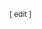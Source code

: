 <div style="clear: both;"></div> 
<div style=" border: 1px solid {{{border}}}; background: {{{titlebackground}}}; color: {{{titleforeground}}}; padding: .1em; text-align: center; font-weight: bold; font-size: 100%; margin-bottom: 0px; border-bottom: none;">{{{title}}}</div> 
<div style="display: block; border: 1px solid {{{border}}}; vertical-align: top; background: {{{background}}}; color: {{{foreground}}}; margin-bottom: 10px; padding: 1em; margin-top: 0em; padding-top: .3em; ">
<span style="text-align: right; float:right; margin:-.9em -.9em .3em .3em; padding: -.9em -.9em .3em .3em;"><small class="editlink noprint plainlinks neverexpand">[{{SERVER}}{{localurl:{{{editpage}}}|action=edit}} edit ]</small></span><noinclude>
{{documentation}}
</noinclude>